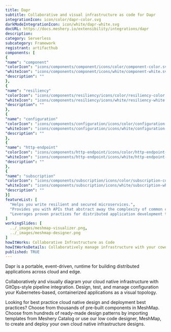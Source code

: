 ```yaml
---
title: Dapr
subtitle: Collaborative and visual infrastructure as code for Dapr
integrationIcon: icon/color/dapr-color.svg
darkModeIntegrationIcon: icon/white/dapr-white.svg
docURL: https://docs.meshery.io/extensibility/integrations/dapr
description: 
category: Serverless
subcategory: Framework
registrant: artifacthub
components: [
{
"name": "component"
"colorIcon": "icons/components/component/icons/color/component-color.svg"
"whiteIcon": "icons/components/component/icons/white/component-white.svg"
"description": ""
},
{
"name": "resiliency"
"colorIcon": "icons/components/resiliency/icons/color/resiliency-color.svg"
"whiteIcon": "icons/components/resiliency/icons/white/resiliency-white.svg"
"description": ""
},
{
"name": "configuration"
"colorIcon": "icons/components/configuration/icons/color/configuration-color.svg"
"whiteIcon": "icons/components/configuration/icons/white/configuration-white.svg"
"description": ""
},
{
"name": "http-endpoint"
"colorIcon": "icons/components/http-endpoint/icons/color/http-endpoint-color.svg"
"whiteIcon": "icons/components/http-endpoint/icons/white/http-endpoint-white.svg"
"description": ""
},
{
"name": "subscription"
"colorIcon": "icons/components/subscription/icons/color/subscription-color.svg"
"whiteIcon": "icons/components/subscription/icons/white/subscription-white.svg"
"description": ""
}]
featureList: [
  "Helps you write resilient and secured microservices.",
  "Provides you with APIs that abstract away the complexity of common challenges developers encounter regularly when building distributed applications.",
  "Leverages proven practices for distributed application development that enable you to build resilient, secured systems."
]
workingSlides: [
  ../_images/meshmap-visualizer.png,
  ../_images/meshmap-designer.png
]
howItWorks: Collaborative Infrastructure as Code
howItWorksDetails: Collaboratively manage infrastructure with your coworkers synchronously sharing the same designs.
published: TRUE
---
```

<p>
Dapr is a portable, event-driven, runtime for building distributed applications across cloud and edge.
</p>
<p>
    Collaboratively and visually diagram your cloud native infrastructure with GitOps-style pipeline integration. Design, test, and manage configuration your Kubernetes-based, containerized applications as a visual topology.
</p>
<p>
    Looking for best practice cloud native design and deployment best practices? Choose from thousands of pre-built components in MeshMap. Choose from hundreds of ready-made design patterns by importing templates from Meshery Catalog or use our low code designer, MeshMap, to create and deploy your own cloud native infrastructure designs.
</p>
